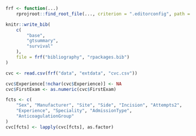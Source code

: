 ```r
frf <- function(...)
    rprojroot::find_root_file(..., criterion = ".editorconfig", path = ".")

knitr::write_bib(
    c(
        "base",
        "gtsummary",
        "survival"
    ),
    file = frf("bibliography", "rpackages.bib")
)
```

```r
cvc <- read.csv(frf("data", "extdata", "cvc.csv"))
```

```r
cvc$Experience[!nchar(cvc$Experience)] <- NA
cvc$FirstExam <- as.numeric(cvc$FirstExam)

fcts <- c(
    "Sex", "Manufacturer", "Site", "Side", "Incision", "Attempts2",
    "Experience", "Speciality", "AdmissionType",
    "AnticoagulationGroup"
)
cvc[fcts] <- lapply(cvc[fcts], as.factor)
```

